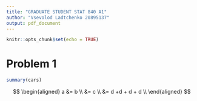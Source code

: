 ```yaml
---
title: "GRADUATE STUDENT STAT 840 A1"
author: "Vsevolod Ladtchenko 20895137"
output: pdf_document
---
```


```r
knitr::opts_chunk$set(echo = TRUE)
```

# Problem 1

```r
summary(cars)
```

$$
\begin{aligned}
a &= b \\
&= c \\
&= d +d + d + d \\
\end{aligned}
$$